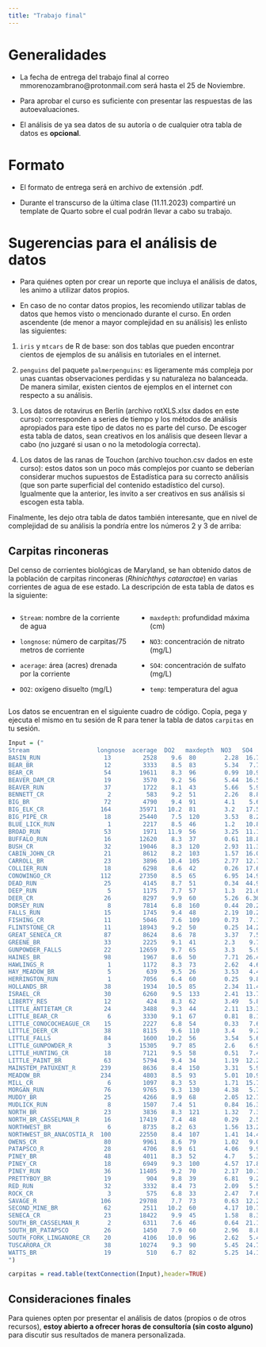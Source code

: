 ---
title: "Trabajo final"
---

# Generalidades

-   La fecha de entrega del trabajo final al correo mmorenozambrano@protonmail.com será hasta el 25 de Noviembre.

-   Para aprobar el curso es suficiente con presentar las respuestas de las autoevaluaciones. 

-   El análisis de ya sea datos de su autoría o de cualquier otra tabla de datos es **opcional**.

# Formato

-   El formato de entrega será en archivo de extensión .pdf.

-   Durante el transcurso de la última clase (11.11.2023) compartiré un template de Quarto sobre el cual podrán llevar a cabo su trabajo.

# Sugerencias para el análisis de datos

-   Para quiénes opten por crear un reporte que incluya el análisis de datos, les animo a utilizar datos propios.

-   En caso de no contar datos propios, les recomiendo utilizar tablas de datos que hemos visto o mencionado durante el curso. En orden ascendente (de menor a mayor complejidad en su análisis) les enlisto las siguientes:

1.    `iris` y `mtcars` de R de base: son dos tablas que pueden encontrar cientos de ejemplos de su análisis en tutoriales en el internet.

2.    `penguins` del paquete `palmerpenguins`: es ligeramente más compleja por unas cuantas observaciones perdidas y su naturaleza no balanceada. De manera similar, existen cientos de ejemplos en el internet con respecto a su análisis.

3.    Los datos de rotavirus en Berlín (archivo rotXLS.xlsx dados en este curso): corresponden a series de tiempo y los métodos de análisis apropiados para este tipo de datos no es parte del curso. De escoger esta tabla de datos, sean creativos en los análisis que deseen llevar a cabo (no juzgaré si usan o no la metodología correcta).

4.    Los datos de las ranas de Touchon (archivo touchon.csv dados en este curso): estos datos son un poco más complejos por cuanto se deberían considerar muchos supuestos de Estadística para su correcto análisis (que son parte superficial del contenido estadístico del curso). Igualmente que la anterior, les invito a ser creativos en sus análisis si escogen esta tabla.

Finalmente, les dejo otra tabla de datos también interesante, que en nivel de complejidad de su análisis la pondría entre los números 2 y 3 de arriba: 

## Carpitas rinconeras

Del censo de corrientes biológicas de Maryland, se han obtenido datos de la población de carpitas rinconeras (*Rhinichthys cataractae*) en varias corrientes de agua de ese estado. La descripción de esta tabla de datos es la siguiente:

::: columns
::: {.column width="50%"}
-   `Stream`: nombre de la corriente de agua

-   `longnose`: número de carpitas/75 metros de corriente

-   `acerage`: área (acres) drenada por la corriente

-   `DO2`: oxígeno disuelto (mg/L)
:::

::: {.column width="50%"}
-   `maxdepth`: profundidad máxima (cm)

-   `NO3`: concentración de nitrato (mg/L)

-   `SO4`: concentración de sulfato (mg/L)

-   `temp`: temperatura del agua
:::
:::

Los datos se encuentran en el siguiente cuadro de código. Copia, pega y ejecuta el mismo en tu sesión de R para tener la tabla de datos `carpitas` en tu sesión.

```{r echo=T, eval=F, error=T}
Input = ("
Stream                   longnose  acerage  DO2   maxdepth  NO3   SO4     temp
BASIN_RUN                  13         2528    9.6  80        2.28  16.75   15.3
BEAR_BR                    12         3333    8.5  83        5.34   7.74   19.4
BEAR_CR                    54        19611    8.3  96        0.99  10.92   19.5
BEAVER_DAM_CR              19         3570    9.2  56        5.44  16.53   17
BEAVER_RUN                 37         1722    8.1  43        5.66   5.91   19.3
BENNETT_CR                  2          583    9.2  51        2.26   8.81   12.9
BIG_BR                     72         4790    9.4  91        4.1    5.65   16.7
BIG_ELK_CR                164        35971   10.2  81        3.2   17.53   13.8
BIG_PIPE_CR                18        25440    7.5  120       3.53   8.2    13.7
BLUE_LICK_RUN               1         2217    8.5  46        1.2   10.85   14.3
BROAD_RUN                  53         1971   11.9  56        3.25  11.12   22.2
BUFFALO_RUN                16        12620    8.3  37        0.61  18.87   16.8
BUSH_CR                    32        19046    8.3  120       2.93  11.31   18
CABIN_JOHN_CR              21         8612    8.2  103       1.57  16.09   15
CARROLL_BR                 23         3896   10.4  105       2.77  12.79   18.4
COLLIER_RUN                18         6298    8.6  42        0.26  17.63   18.2
CONOWINGO_CR              112        27350    8.5  65        6.95  14.94   24.1
DEAD_RUN                   25         4145    8.7  51        0.34  44.93   23
DEEP_RUN                    5         1175    7.7  57        1.3   21.68   21.8
DEER_CR                    26         8297    9.9  60        5.26  6.36    19.1
DORSEY_RUN                  8         7814    6.8  160       0.44  20.24   22.6
FALLS_RUN                  15         1745    9.4  48        2.19  10.27   14.3
FISHING_CR                 11         5046    7.6  109       0.73   7.1    19
FLINTSTONE_CR              11        18943    9.2  50        0.25  14.21   18.5
GREAT_SENECA_CR            87         8624    8.6  78        3.37   7.51   21.3
GREENE_BR                  33         2225    9.1  41        2.3    9.72   20.5
GUNPOWDER_FALLS            22        12659    9.7  65        3.3    5.98   18
HAINES_BR                  98         1967    8.6  50        7.71  26.44   16.8
HAWLINGS_R                  1         1172    8.3  73        2.62   4.64   20.5
HAY_MEADOW_BR               5          639    9.5  26        3.53   4.46   20.1
HERRINGTON_RUN              1         7056    6.4  60        0.25   9.82   24.5
HOLLANDS_BR                38         1934   10.5  85        2.34  11.44   12
ISRAEL_CR                  30         6260    9.5  133       2.41  13.77   21
LIBERTY_RES                12          424    8.3  62        3.49   5.82   20.2
LITTLE_ANTIETAM_CR         24         3488    9.3  44        2.11  13.37   24
LITTLE_BEAR_CR              6         3330    9.1  67        0.81   8.16   14.9
LITTLE_CONOCOCHEAGUE_CR    15         2227    6.8  54        0.33   7.6    24
LITTLE_DEER_CR             38         8115    9.6  110       3.4    9.22   20.5
LITTLE_FALLS               84         1600   10.2  56        3.54   5.69   19.5
LITTLE_GUNPOWDER_R          3        15305    9.7  85        2.6    6.96   17.5
LITTLE_HUNTING_CR          18         7121    9.5  58        0.51   7.41   16
LITTLE_PAINT_BR            63         5794    9.4  34        1.19  12.27   17.5
MAINSTEM_PATUXENT_R       239         8636    8.4  150       3.31   5.95   18.1
MEADOW_BR                 234         4803    8.5  93        5.01  10.98   24.3
MILL_CR                     6         1097    8.3  53        1.71  15.77   13.1
MORGAN_RUN                 76         9765    9.3  130       4.38   5.74   16.9
MUDDY_BR                   25         4266    8.9  68        2.05  12.77   17
MUDLICK_RUN                 8         1507    7.4  51        0.84  16.3    21
NORTH_BR                   23         3836    8.3  121       1.32   7.36   18.5
NORTH_BR_CASSELMAN_R       16        17419    7.4  48        0.29   2.5    18
NORTHWEST_BR                6         8735    8.2  63        1.56  13.22   20.8
NORTHWEST_BR_ANACOSTIA_R  100        22550    8.4  107       1.41  14.45   23
OWENS_CR                   80         9961    8.6  79        1.02   9.07   21.8
PATAPSCO_R                 28         4706    8.9  61        4.06   9.9    19.7
PINEY_BR                   48         4011    8.3  52        4.7    5.38   18.9
PINEY_CR                   18         6949    9.3  100       4.57  17.84   18.6
PINEY_RUN                  36        11405    9.2  70        2.17  10.17   23.6
PRETTYBOY_BR               19          904    9.8  39        6.81   9.2    19.2
RED_RUN                    32         3332    8.4  73        2.09   5.5    17.7
ROCK_CR                     3          575    6.8  33        2.47   7.61   18
SAVAGE_R                  106        29708    7.7  73        0.63  12.28   21.4
SECOND_MINE_BR             62         2511   10.2  60        4.17  10.75   17.7
SENECA_CR                  23        18422    9.9  45        1.58   8.37   20.1
SOUTH_BR_CASSELMAN_R        2         6311    7.6  46        0.64  21.16   18.5
SOUTH_BR_PATAPSCO          26         1450    7.9  60        2.96   8.84   18.6
SOUTH_FORK_LINGANORE_CR    20         4106   10.0  96        2.62   5.45   15.4
TUSCARORA_CR               38        10274    9.3  90        5.45  24.76   15
WATTS_BR                   19          510    6.7  82        5.25  14.19   26.5
")

carpitas = read.table(textConnection(Input),header=TRUE)
```

## Consideraciones finales

Para quienes opten por presentar el análisis de datos (propios o de otros recursos), **estoy abierto a ofrecer horas de consultoría (sin costo alguno)** para discutir sus resultados de manera personalizada.